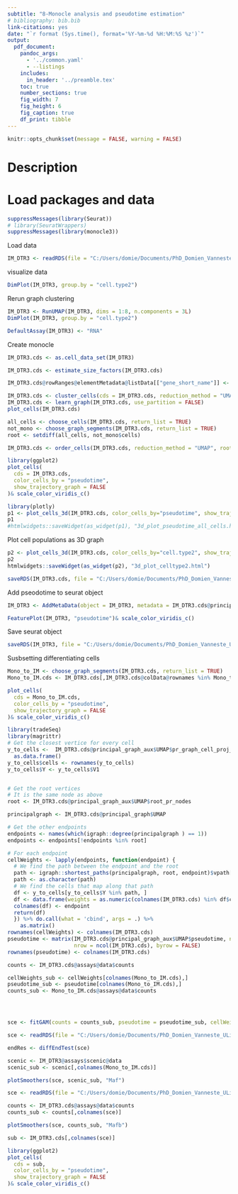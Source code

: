 ```yaml
---
subtitle: "8-Monocle analysis and pseudotime estimation"
# bibliography: bib.bib
link-citations: yes
date: "`r format (Sys.time(), format='%Y-%m-%d %H:%M:%S %z')`"
output: 
  pdf_document:
    pandoc_args: 
      - '../common.yaml'
      - --listings
    includes: 
      in_header: '../preamble.tex'
    toc: true
    number_sections: true
    fig_width: 7
    fig_height: 6
    fig_caption: true
    df_print: tibble
---
```


```r
knitr::opts_chunk$set(message = FALSE, warning = FALSE)
```

\newpage

# Description


# Load packages and data

```r
suppressMessages(library(Seurat))
# library(SeuratWrappers)
suppressMessages(library(monocle3))
```

Load data
```r
IM_DTR3 <- readRDS(file = "C:/Users/domie/Documents/PhD_Domien_Vanneste_ULiege/PhD-ULiege/Bioinformatics/SingleCell/IM_DTR3_differentiation/only_IM_differentiation.with_SCENIC.seuratObject.Rds")
```

visualize data
```r
DimPlot(IM_DTR3, group.by = "cell.type2")
```

Rerun graph clustering
```r
IM_DTR3 <- RunUMAP(IM_DTR3, dims = 1:8, n.components = 3L)
DimPlot(IM_DTR3, group.by = "cell.type2")
```

```r
DefaultAssay(IM_DTR3) <- "RNA"
```

Create monocle 
```r
IM_DTR3.cds <- as.cell_data_set(IM_DTR3)

IM_DTR3.cds <- estimate_size_factors(IM_DTR3.cds)

IM_DTR3.cds@rowRanges@elementMetadata@listData[["gene_short_name"]] <- rownames(IM_DTR3[["RNA"]])

IM_DTR3.cds <- cluster_cells(cds = IM_DTR3.cds, reduction_method = "UMAP", resolution=0.5e-3) # don't play with resolution, # 
IM_DTR3.cds <- learn_graph(IM_DTR3.cds, use_partition = FALSE)
plot_cells(IM_DTR3.cds)
```

```r
all_cells <- choose_cells(IM_DTR3.cds, return_list = TRUE)
not_mono <- choose_graph_segments(IM_DTR3.cds, return_list = TRUE)
root <- setdiff(all_cells, not_mono$cells)
```

```r
IM_DTR3.cds <- order_cells(IM_DTR3.cds, reduction_method = "UMAP", root_cells = root)
```

```r
library(ggplot2)
plot_cells(
  cds = IM_DTR3.cds,
  color_cells_by = "pseudotime",
  show_trajectory_graph = FALSE
)& scale_color_viridis_c()
```

```r
library(plotly)
p1 <- plot_cells_3d(IM_DTR3.cds, color_cells_by="pseudotime", show_trajectory_graph = FALSE)
p1
#htmlwidgets::saveWidget(as_widget(p1), "3d_plot_pseudotime_all_cells.html")
```

Plot cell populations as 3D graph
```r
p2 <- plot_cells_3d(IM_DTR3.cds, color_cells_by="cell.type2", show_trajectory_graph = FALSE)
p2
htmlwidgets::saveWidget(as_widget(p2), "3d_plot_celltype2.html")
```

```r
saveRDS(IM_DTR3.cds, file = "C:/Users/domie/Documents/PhD_Domien_Vanneste_ULiege/PhD-ULiege/Bioinformatics/SingleCell/IM_DTR3_differentiation/only_IM_differentiation.with_Pseudotime.cds.Rds")
```

Add pseodotime to seurat object
```r
IM_DTR3 <- AddMetaData(object = IM_DTR3, metadata = IM_DTR3.cds@principal_graph_aux@listData$UMAP$pseudotime, col.name = "pseudotime")
```

```r
FeaturePlot(IM_DTR3, "pseudotime")& scale_color_viridis_c()
```
Save seurat object
```r
saveRDS(IM_DTR3, file = "C:/Users/domie/Documents/PhD_Domien_Vanneste_ULiege/PhD-ULiege/Bioinformatics/SingleCell/IM_DTR3_differentiation/only_IM_differentiation.with_SCENIC.with_Pseudotime.seuratObject.Rds")
```

Susbsetting differentiating cells
```r
Mono_to_IM <- choose_graph_segments(IM_DTR3.cds, return_list = TRUE)
Mono_to_IM.cds <- IM_DTR3.cds[,IM_DTR3.cds@colData@rownames %in% Mono_to_IM$cells]
```

```r
plot_cells(
  cds = Mono_to_IM.cds,
  color_cells_by = "pseudotime",
  show_trajectory_graph = FALSE
)& scale_color_viridis_c()
```

```r
library(tradeSeq)
library(magrittr)
# Get the closest vertice for every cell
y_to_cells <-  IM_DTR3.cds@principal_graph_aux$UMAP$pr_graph_cell_proj_closest_vertex %>%
  as.data.frame()
y_to_cells$cells <- rownames(y_to_cells)
y_to_cells$Y <- y_to_cells$V1


# Get the root vertices
# It is the same node as above
root <- IM_DTR3.cds@principal_graph_aux$UMAP$root_pr_nodes

principalgraph <- IM_DTR3.cds@principal_graph$UMAP

# Get the other endpoints
endpoints <- names(which(igraph::degree(principalgraph ) == 1))
endpoints <- endpoints[!endpoints %in% root]

# For each endpoint
cellWeights <- lapply(endpoints, function(endpoint) {
  # We find the path between the endpoint and the root
  path <- igraph::shortest_paths(principalgraph, root, endpoint)$vpath[[1]]
  path <- as.character(path)
  # We find the cells that map along that path
  df <- y_to_cells[y_to_cells$Y %in% path, ]
  df <- data.frame(weights = as.numeric(colnames(IM_DTR3.cds) %in% df$cells))
  colnames(df) <- endpoint
  return(df)
  }) %>% do.call(what = 'cbind', args = .) %>%
    as.matrix()
rownames(cellWeights) <- colnames(IM_DTR3.cds)
pseudotime <- matrix(IM_DTR3.cds@principal_graph_aux$UMAP$pseudotime, ncol = ncol(cellWeights),
                     nrow = ncol(IM_DTR3.cds), byrow = FALSE)
rownames(pseudotime) <- colnames(IM_DTR3.cds)
```


```r
counts <- IM_DTR3.cds@assays@data$counts
```

```r
cellWeights_sub <- cellWeights[colnames(Mono_to_IM.cds),]
pseudotime_sub <- pseudotime[colnames(Mono_to_IM.cds),]
counts_sub <- Mono_to_IM.cds@assays@data$counts




sce <- fitGAM(counts = counts_sub, pseudotime = pseudotime_sub, cellWeights = cellWeights_sub, genes = VariableFeatures(IM_DTR3))

```


```r
sce <- readRDS(file = "C:/Users/domie/Documents/PhD_Domien_Vanneste_ULiege/PhD-ULiege/Bioinformatics/SingleCell/IM_DTR3_differentiation/sce_filteredCells_filteredGenes.after_fitGAM.sce.Rds")
```

```r
endRes <- diffEndTest(sce)
```

```r
scenic <- IM_DTR3@assays$scenic@data
scenic_sub <- scenic[,colnames(Mono_to_IM.cds)]
```


```r
plotSmoothers(sce, scenic_sub, "Maf")
```

```r
sce <- readRDS(file = "C:/Users/domie/Documents/PhD_Domien_Vanneste_ULiege/PhD-ULiege/Bioinformatics/SingleCell/IM_DTR3_differentiation/sce.after_fitGAM.sce")
```

```r
counts <- IM_DTR3.cds@assays@data$counts
counts_sub <- counts[,colnames(sce)]
```

```r
plotSmoothers(sce, counts_sub, "Mafb")
```

```r
sub <- IM_DTR3.cds[,colnames(sce)]
```


```r
library(ggplot2)
plot_cells(
  cds = sub,
  color_cells_by = "pseudotime",
  show_trajectory_graph = FALSE
)& scale_color_viridis_c()
```

